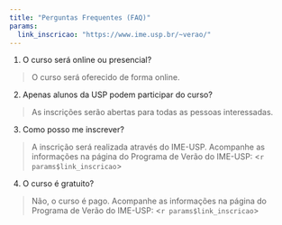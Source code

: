 ```yaml
---
title: "Perguntas Frequentes (FAQ)"
params: 
  link_inscricao: "https://www.ime.usp.br/~verao/"
---
```


1. O curso será online ou presencial?

> O curso será oferecido de forma online.

2. Apenas alunos da USP podem participar do curso?

> As inscrições serão abertas para todas as pessoas interessadas.

3. Como posso me inscrever?

> A inscrição será realizada através do IME-USP. Acompanhe as informações na página do Programa de Verão do IME-USP:  <`r params$link_inscricao`>

4. O curso é gratuito?

> Não, o curso é pago. Acompanhe as informações na página do Programa de Verão do IME-USP: <`r params$link_inscricao`>


